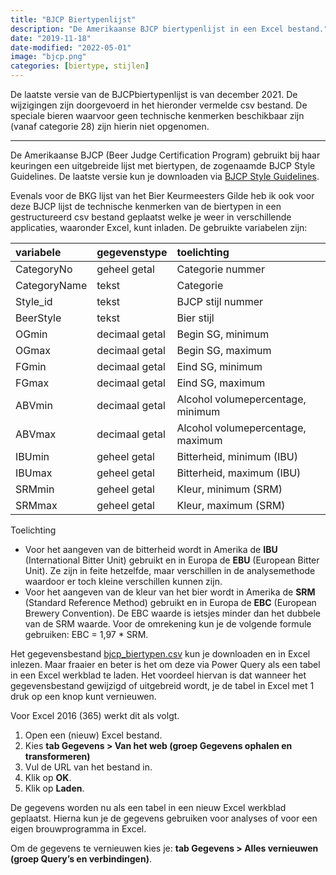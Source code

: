 ```yaml
---
title: "BJCP Biertypenlijst"
description: "De Amerikaanse BJCP biertypenlijst in een Excel bestand."
date: "2019-11-18"
date-modified: "2022-05-01"
image: "bjcp.png"
categories: [biertype, stijlen]
---
```


De laatste versie van de BJCPbiertypenlijst is van december 2021. De wijzigingen zijn doorgevoerd in het hieronder vermelde csv bestand. De speciale bieren waarvoor geen technische kenmerken beschikbaar zijn (vanaf categorie 28) zijn hierin niet opgenomen.

------------------------------------------------------------------------

De Amerikaanse BJCP (Beer Judge Certification Program) gebruikt bij haar keuringen een uitgebreide lijst met biertypen, de zogenaamde BJCP Style Guidelines. De laatste versie kun je downloaden via [BJCP Style Guidelines](https://www.bjcp.org/download/2021_Guidelines_Beer.pdf).

Evenals voor de BKG lijst van het Bier Keurmeesters Gilde heb ik ook voor deze BJCP lijst de technische kenmerken van de biertypen in een gestructureerd csv bestand geplaatst welke je weer in verschillende applicaties, waaronder Excel, kunt inladen. De gebruikte variabelen zijn:

| variabele    | gegevenstype   | toelichting                       |
|:-------------|:---------------|:----------------------------------|
| CategoryNo   | geheel getal   | Categorie nummer                  |
| CategoryName | tekst          | Categorie                         |
| Style_id     | tekst          | BJCP stijl nummer                 |
| BeerStyle    | tekst          | Bier stijl                        |
| OGmin        | decimaal getal | Begin SG, minimum                 |
| OGmax        | decimaal getal | Begin SG, maximum                 |
| FGmin        | decimaal getal | Eind SG, minimum                  |
| FGmax        | decimaal getal | Eind SG, maximum                  |
| ABVmin       | decimaal getal | Alcohol volumepercentage, minimum |
| ABVmax       | decimaal getal | Alcohol volumepercentage, maximum |
| IBUmin       | geheel getal   | Bitterheid, minimum (IBU)         |
| IBUmax       | geheel getal   | Bitterheid, maximum (IBU)         |
| SRMmin       | geheel getal   | Kleur, minimum (SRM)              |
| SRMmax       | geheel getal   | Kleur, maximum (SRM)              |

Toelichting

-   Voor het aangeven van de bitterheid wordt in Amerika de **IBU** (International Bitter Unit) gebruikt en in Europa de **EBU** (European Bitter Unit). Ze zijn in feite hetzelfde, maar verschillen in de analysemethode waardoor er toch kleine verschillen kunnen zijn.
-   Voor het aangeven van de kleur van het bier wordt in Amerika de **SRM** (Standard Reference Method) gebruikt en in Europa de **EBC** (European Brewery Convention). De EBC waarde is ietsjes minder dan het dubbele van de SRM waarde. Voor de omrekening kun je de volgende formule gebruiken: EBC = 1,97 \* SRM.

Het gegevensbestand [bjcp_biertypen.csv](bjcp_biertypen.csv) kun je downloaden en in Excel inlezen. Maar fraaier en beter is het om deze via Power Query als een tabel in een Excel werkblad te laden. Het voordeel hiervan is dat wanneer het gegevensbestand gewijzigd of uitgebreid wordt, je de tabel in Excel met 1 druk op een knop kunt vernieuwen.

Voor Excel 2016 (365) werkt dit als volgt.

1.  Open een (nieuw) Excel bestand.
2.  Kies **tab Gegevens \> Van het web (groep Gegevens ophalen en transformeren)**
3.  Vul de URL van het bestand in.
4.  Klik op **OK**.
5.  Klik op **Laden**.

De gegevens worden nu als een tabel in een nieuw Excel werkblad geplaatst. Hierna kun je de gegevens gebruiken voor analyses of voor een eigen brouwprogramma in Excel.

Om de gegevens te vernieuwen kies je: **tab Gegevens \> Alles vernieuwen (groep Query's en verbindingen)**.
